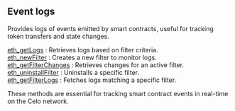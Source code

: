 
## Event logs

Provides logs of events emitted by smart contracts, useful for tracking token transfers and state changes.

[eth_getLogs](/celo-api/eventlogs/eth_getLogs) : Retrieves logs based on filter criteria. \
[eth_newFilter](/celo-api/eventlogs/eth_newFilter) : Creates a new filter to monitor logs.\
[eth_getFilterChanges](/celo-api/eventlogs/eth_getFilterChanges) : Retrieves changes for an active filter. \
[eth_uninstallFilter](/celo-api/eventlogs/eth_uninstallFilter) : Uninstalls a specific filter. \
[eth_getFilterLogs](/celo-api/eventlogs/eth_getFilterLogs) : Fetches logs matching a specific filter.

These methods are essential for tracking smart contract events in real-time on the Celo network.

<Space h={16} />
<GetStarted />